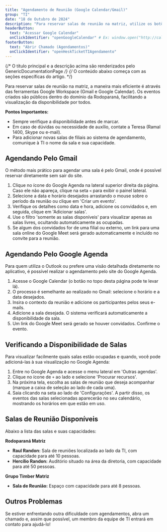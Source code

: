 ```yaml
---
title: "Agendamento de Reunião (Google Calendar/Gmail)"
group: "TI"
date: "18 de Outubro de 2024"
description: "Para reservar salas de reunião na matriz, utilize os botões abaixo do Gmail ou do Google Calendar. Ambos métodos criam eventos públicos visíveis no ambiente Google da Rodoparaná. Lembre-se de respeitar as reservas existentes. Caso precise de ajuda, entre em contato com a Teresa (ramal 1400, Skype ou e-mail). Ela verificará a disponibilidade e realizará a reserva. Para cadastrar salas de filiais, informe à TI o nome da sala e sua capacidade de lotação."
headerButton:
  text: "Acessar Google Calendar"
  onClickIdentifier: "openGoogleCalendar" # Ex: window.open("http://calendar.google.com/", "_blank")
footerButton:
  text: "Abrir Chamado (Agendamentos)"
  onClickIdentifier: "openHeskTicketTIAgendamento"
---
```


{/* O título principal e a descrição acima são renderizados pelo GenericDocumentationPage */}
{/* O conteúdo abaixo começa com as seções específicas do artigo. */}

Para reservar salas de reunião na matriz, a maneira mais eficiente é através das ferramentas Google Workspace (Gmail e Google Calendar). Os eventos criados são públicos dentro do domínio da Rodoparaná, facilitando a visualização da disponibilidade por todos.

**Pontos Importantes:**
- Sempre verifique a disponibilidade antes de marcar.
- Em caso de dúvidas ou necessidade de auxílio, contate a Teresa (Ramal 1400, Skype ou e-mail).
- Para adicionar novas salas de filiais ao sistema de agendamento, comunique à TI o nome da sala e sua capacidade.

## Agendando Pelo Gmail

O método mais prático para agendar uma sala é pelo Gmail, onde é possível reservar diretamente sem sair do site.
1. Clique no ícone do Google Agenda na lateral superior direita da página. Caso ele não apareça, clique na seta `<` para exibir o painel lateral.
2. Selecione a data e horário desejados arrastando o mouse sobre o período da reunião ou clique em 'Criar um evento'.
3. Verifique os detalhes como data e hora, adicione os convidados e, em seguida, clique em 'Adicionar salas'.
4. Use o filtro 'somente as salas disponíveis' para visualizar apenas as salas livres, ocultando automaticamente as ocupadas.
5. Se algum dos convidados for de uma filial ou externo, um link para uma sala online do Google Meet será gerado automaticamente e incluído no convite para a reunião.

<DocVideo 
  src="/documentacao/ti/agendamento/agendamento-gmail.mp4" 
  className="w-full max-w-[700px] h-auto rounded-md my-4 border" 
  alt="Tutorial agendando sala pelo Gmail"
  caption="Passo a passo: Agendamento de sala via Gmail."
  controls
  muted
/>

## Agendando Pelo Google Agenda

Para quem utiliza o Outlook ou prefere uma visão detalhada diretamente no aplicativo, é possível realizar o agendamento pelo site do Google Agenda.
1. Acesse o Google Calendar (o botão no topo desta página pode te levar lá).
2. O processo é semelhante ao realizado no Gmail: selecione o horário e a data desejados.
3. Insira o contexto da reunião e adicione os participantes pelos seus e-mails.
4. Adicione a sala desejada. O sistema verificará automaticamente a disponibilidade da sala.
5. Um link do Google Meet será gerado se houver convidados. Confirme o evento.

<DocVideo 
  src="/documentacao/ti/agendamento/agendamento-gmail.mp4" 
  alt="Tutorial agendando pelo Gmail" 
  caption="Agendando via Gmail"
  className="w-full max-w-[700px] h-auto rounded-md my-4 border"
  controls muted 
/>

## Verificando a Disponibilidade de Salas

Para visualizar facilmente quais salas estão ocupadas e quando, você pode adicioná-las à sua visualização no Google Agenda:
1. Entre no Google Agenda e acesse o menu lateral em 'Outras agendas'.
2. Clique no ícone de `+` ao lado e selecione 'Procurar recursos'.
3. Na próxima tela, escolha as salas de reunião que deseja acompanhar (marque a caixa de seleção ao lado de cada uma).
4. Saia clicando na seta ao lado de 'Configurações'.
A partir disso, os eventos das salas selecionadas aparecerão no seu calendário, mostrando os horários em que estão em uso.

<DocVideo 
  src="/documentacao/ti/agendamento/salas-disponiveis.mp4" 
  className="w-full max-w-[700px] h-auto rounded-md my-4 border" 
  alt="Tutorial verificando disponibilidade de salas"
  caption="Como visualizar a disponibilidade das salas de reunião."
  controls
  muted
/>

## Salas de Reunião Disponíveis

Abaixo a lista das salas e suas capacidades:

**Rodoparaná Matriz**
* **Raul Randon:** Sala de reuniões localizada ao lado da TI, com capacidade para até 10 pessoas.
* **Hercílio Randon:** Auditório situado na área da diretoria, com capacidade para até 50 pessoas.

**Grupo Timber Matriz**
* **Sala de Reunião:** Espaço com capacidade para até 8 pessoas.

## Outros Problemas

Se estiver enfrentando outra dificuldade com agendamentos, abra um chamado e, assim que possível, um membro da equipe de TI entrará em contato para ajudá-lo!